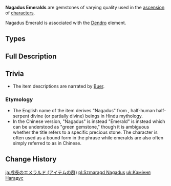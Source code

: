 {{Terminology Infobox
|image        = <gallery>
Item Nagadus Emerald Sliver.png|Sliver
Item Nagadus Emerald Fragment.png|Fragment
Item Nagadus Emerald Chunk.png|Chunk
Item Nagadus Emerald Gemstone.png|Gemstone
</gallery>
|type         = Item Groups
|type2        = Character Ascension Materials
|type3        = Ascension Gems
|type4        = Ascension Gem Groups
|source1      = [[Normal Bosses]]:
{{Pages by Category List|Drops Nagadus Emerald Sliver&Normal Bosses}}
|source2      = [[Weekly Bosses]]:
{{Pages by Category List|Drops Nagadus Emerald Sliver&Weekly Bosses}}
|source3      = [[Alchemy]]
|source4      = [[Souvenir Shop]]
}}
'''Nagadus Emeralds''' are gemstones of varying quality used in the [[Character#Ascensions|ascension]] of [[character]]s.

Nagadus Emerald is associated with the [[Dendro]] element.

==Types==
{{Material Quality
|2=Nagadus Emerald Sliver
|3=Nagadus Emerald Fragment
|4=Nagadus Emerald Chunk
|5=Nagadus Emerald Gemstone
}}

==Full Description==
{{Description|"I had a very, very long dream..."<br /><!--
-->"In it, people were holding hands, dancing in a circle, be they sages or fools, dancers or warriors, puppets or statues of gods..."<br /><!--
-->"That dancing circle embodied everything about the universe. Life has always been the end, while it is wisdom that shall be the means."}}

==Trivia==
* The item descriptions are narrated by [[Lesser Lord Kusanali|Buer]].

===Etymology===
* The English name of the item derives "Nagadus" from {{w|Nāga}}, half-human half-serpent divine (or partially divine) beings in Hindu mythology.
* In the Chinese version, "Nagadus" is instead {{zh|生长|rm=Shēngzhǎng|tl=To grow, Growing,}} "Emerald" is instead {{Zh|碧翡|bìfěi}} which can be understood as "green gemstone," though it is ambiguous whether the title refers to a specific precious stone. The character {{Zh|翡|fěi}} is often used as a bound form in the phrase {{Zh|翡翠|fěicuì|jade, jadeite,}} while emeralds are also often simply referred to as {{Zh|绿宝石|lǜ-bǎoshí|green gemstones}} in Chinese.

==Change History==
{{Change History|3.0}}
[[Category:Nagadus Emerald| ]]

[[ja:成長のエメラルド (アイテムの群)]]
[[pl:Szmaragd Nagadus]]
[[uk:Каміння Наґадус]]